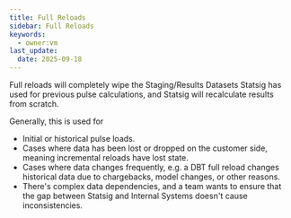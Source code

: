 ```yaml
---
title: Full Reloads
sidebar: Full Reloads
keywords:
  - owner:vm
last_update:
  date: 2025-09-18
---
```


Full reloads will completely wipe the Staging/Results Datasets Statsig has used for previous pulse calculations, and Statsig will recalculate results from scratch.

Generally, this is used for

- Initial or historical pulse loads.
- Cases where data has been lost or dropped on the customer side, meaning incremental reloads have lost state.
- Cases where data changes frequently, e.g. a DBT full reload changes historical data due to chargebacks, model changes, or other reasons.
- There's complex data dependencies, and a team wants to ensure that the gap between Statsig and Internal Systems doesn't cause inconsistencies.

